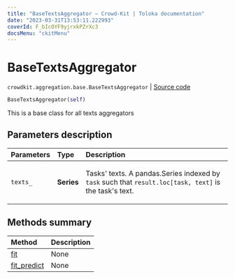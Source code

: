 ```yaml
---
title: "BaseTextsAggregator — Crowd-Kit | Toloka documentation"
date: "2023-03-31T13:53:11.222993"
coverId: F_bIcOYF9yjrxkPZrXc3
docsMenu: "ckitMenu"
---
```


# BaseTextsAggregator

`crowdkit.aggregation.base.BaseTextsAggregator` | [Source code](https://github.com/Toloka/crowd-kit/blob/v1.2.1/crowdkit/aggregation/base/__init__.py#L116)

```python
BaseTextsAggregator(self)
```

This is a base class for all texts aggregators

## Parameters description

| Parameters | Type | Description |
| :----------| :----| :-----------|
`texts_`|**Series**|<p>Tasks' texts. A pandas.Series indexed by `task` such that `result.loc[task, text]` is the task's text.</p>

## Methods summary

| Method | Description |
| :------| :-----------|
[fit](/docs/crowd-kit/reference/crowdkit.aggregation.base.BaseTextsAggregator.fit)| None
[fit_predict](/docs/crowd-kit/reference/crowdkit.aggregation.base.BaseTextsAggregator.fit_predict)| None